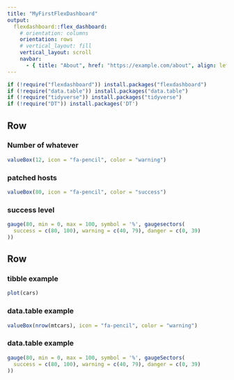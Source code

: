```yaml
---
title: "MyFirstFlexDashboard"
output: 
  flexdashboard::flex_dashboard:
    # orientation: columns
    orientation: rows
    # vertical_layout: fill 
    vertical_layout: scroll
    navbar:
      - { title: "About", href: "https://example.com/about", align: left }
---
```


```r
if (!require("flexdashboard")) install.packages("flexdashboard")
if (!require("data.table")) install.packages("data.table")
if (!require("tidyverse")) install.packages("tidyverse")
if (!require("DT")) install.packages('DT')
```

<!-- Column {data-width=650} {.tabset .tabset-fade} -->
Row
-----------------------------------------------------------------------

### Number of whatever
```r
valueBox(12, icon = "fa-pencil", color = "warning")
```

### patched hosts
```r
valueBox(80, icon = "fa-pencil", color = "success")
```

### success level 
```r
gauge(80, min = 0, max = 100, symbol = '%', gaugesectors(
  success = c(80, 100), warning = c(40, 79), danger = c(0, 39)
))
```

<!-- this is a test for *chart 2* -->

<!-- ```{r} -->
<!-- datatable(mtcars, class = "display", caption = "this is tittle") -->
<!-- ``` -->
<!-- ### chart tabset 2 -->

<!-- this a test for _chart 2_ -->
<!-- ```{r} -->
<!-- mtcars -->
<!-- ``` -->


<!-- column {data-width=350} -->
Row 
-----------------------------------------------------------------------

### tibble example

```r
plot(cars)
```

### data.table example

```r
valueBox(nrow(mtcars), icon = "fa-pencil", color = "warning")
```

### data.table example
```r
gauge(80, min = 0, max = 100, symbol = '%', gaugeSectors(
  success = c(80, 100), warning = c(40, 79), danger = c(0, 39)
))
```

